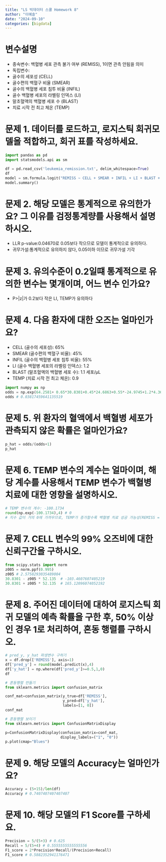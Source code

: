 ```yaml
---
title: "LS 빅데이터 스쿨 Homework 8"
author: "이예솔"
date: "2024-09-10"
categories: [bigdata]
---
```


# 변수설명
- 종속변수: 백혈병 세포 관측 불가 여부 (REMISS), 1이면 관측 안됨을 의미
- 독립변수:
- 골수의 세포성 (CELL)
- 골수편의 백혈구 비율 (SMEAR)
- 골수의 백혈병 세포 침투 비율 (INFIL)
- 골수 백혈병 세포의 라벨링 인덱스 (LI)
- 말초혈액의 백혈병 세포 수 (BLAST)
- 치료 시작 전 최고 체온 (TEMP)

# 문제 1. 데이터를 로드하고, 로지스틱 회귀모델을 적합하고, 회귀 표를 작성하세요.
```python
import pandas as pd
import statsmodels.api as sm

df = pd.read_csv('leukemia_remission.txt', delim_whitespace=True)
df
model = sm.formula.logit("REMISS ~ CELL + SMEAR + INFIL + LI + BLAST + TEMP", data=df).fit()
model.summary()
```

# 문제 2. 해당 모델은 통계적으로 유의한가요? 그 이유를 검정통계량를 사용해서 설명하시오.
- LLR p-value:0.04670로 0.05보다 작으므로 모델이 통계적으로 유의하다.
- 귀무가설:통계적으로 유의하지 않다, 0.05이하 이므로 귀무가설 기각

# 문제 3. 유의수준이 0.2일떄 통계적으로 유의한 변수는 몇개이며, 어느 변수 인가요?
- P>|z|가 0.2보다 작은 LI, TEMP가 유의하다

# 문제 4. 다음 환자에 대한 오즈는 얼마인가요?
- CELL (골수의 세포성): 65%
- SMEAR (골수편의 백혈구 비율): 45%
- INFIL (골수의 백혈병 세포 침투 비율): 55%
- LI (골수 백혈병 세포의 라벨링 인덱스): 1.2
- BLAST (말초혈액의 백혈병 세포 수): 1.1 세포/μL
- TEMP (치료 시작 전 최고 체온): 0.9
```python
import numpy as np
odds = np.exp(64.2581+ 0.65*30.8301+0.45*24.6863+0.55*-24.9745+1.2*4.3605+1.1*-0.0115+0.9*-100.1734)
odds # 0.03817459641135519

```

# 문제 5. 위 환자의 혈액에서 백혈병 세포가 관측되지 않은 확률은 얼마인가요?
```python
p_hat = odds/(odds+1)
p_hat

```

# 문제 6. TEMP 변수의 계수는 얼마이며, 해당 계수를 사용해서 TEMP 변수가 백혈병 치료에 대한 영향을 설명하시오.
```python
# TEMP 변수의 계수: -100.1734
round(np.exp(-100.1734),4) # 0
# 지수 값이 거의 0에 가까우므로, TEMP가 증가할수록 백혈병 치료 성공 가능성(REMISS = 1)이 급격히 감소한다. 즉, 백혈병 치료에 대한 음의 영향을 미친다.

```

# 문제 7. CELL 변수의 99% 오즈비에 대한 신뢰구간을 구하시오.
```python
from scipy.stats import norm
z005 = norm.ppf(0.995) 
z005 # 2.5758293035489004
30.8301 - z005 * 52.135  # -103.4607607405219
30.8301 + z005 * 52.135  # 165.12096074052192

```

# 문제 8. 주어진 데이터에 대하여 로지스틱 회귀 모델의 예측 확률을 구한 후, 50% 이상인 경우 1로 처리하여, 혼동 행렬를 구하시오.
```python
# pred_y, y_hat 파생변수 구하기
x = df.drop(['REMISS'], axis=1)
df['pred_y'] = round(model.predict(x),4)
df['y_hat'] = np.where(df['pred_y']>=0.5,1,0)
df
```

```python
# 혼동행렬 만들기
from sklearn.metrics import confusion_matrix

conf_mat=confusion_matrix(y_true=df['REMISS'], 
                          y_pred=df['y_hat'],
                          labels=[1, 0])
conf_mat
```

```python
# 혼동행렬 보이기
from sklearn.metrics import ConfusionMatrixDisplay

p=ConfusionMatrixDisplay(confusion_matrix=conf_mat,
                         display_labels=("1", "0"))
p.plot(cmap="Blues")
```

# 문제 9. 해당 모델의 Accuracy는 얼마인가요?
```python
Accuracy = (5+15)/len(df) 
Accuracy # 0.7407407407407407
```

# 문제 10. 해당 모델의 F1 Score를 구하세요.
```python
Precision = 5/(5+3) # 0.625
Recall = 5/(5+4) # 0.5555555555555556
F1_score = 2*Precision*Recall/(Precision+Recall)
F1_score # 0.5882352941176471
```